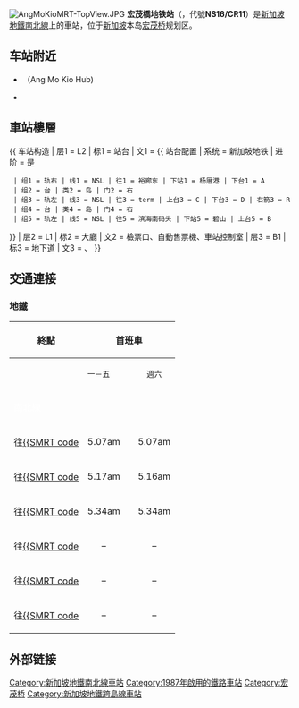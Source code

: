 {{noteTA
|1=zh-tw:計程車; zh-cn:出租车; zh-hk:的士; zh-sg:德士;
|G1=Railway
}}
{{Infobox station
| name = {{SMRT code 2|NS|16|CR|11}}<br />宏茂橋<br />Ang Mo Kio<br />அங் மோ கியோ<br />Ang Mo Kio
| type = [[地鐵站|地鐵站]]
| linecolour = {{新加坡地铁南北线色彩}}
| linecolour2 = #{{SMRT color|CR}}
| image = AMKHHPSD Operation.jpg
| image_size = 
| image_caption = 宏茂橋地鐵站，已設有月台閘門
| address = {{SIN}}宏茂橋8道2450號
| coordinates = {{Coord|1|22|12.06|N|103|50|58.02|E|type:railwaystation_region:SG}}
| line = [[新加坡地鐵南北線|南北線]]<br />[[新加坡地铁跨岛线|跨島線]]
| other = 巴士、的士
| structure = 架空（南北線）<br />地下（跨島線）
| platform = 雙島式
| depth = 
| levels = 2層
| tracks = 3條
| parking = 
| bicycle = 
| baggage_check = 
| passengers = 
| pass_year = 
| pass_percent = 
| pass_system = 
| opened = 1987年11月7日
| opening = 預計2030年（跨島線）
| closed = 
| rebuilt = 
| electrified = 
| ADA = 有
| code = {{SMRT code 2|NS|16|CR|11}}
| owned = [[陸路交通管理局|陸路交通管理局]]
| operator = [[SMRT地鐵|SMRT地鐵]]（[[SMRT集團|SMRT集團]]）（南北線）
| zone = 
| former = 
| adjacent = {{Adjacent stations|system=新加坡地铁
|line1=NSL|left1=杨厝港|right1=碧山|note-left1=NS15|note-mid1={{新加坡地鐵車站編號|NS|16}}|note-right1=NS17
|line2=CRL|left2=达维士笃|right2=德义|note-left2=CR10|note-mid2={{新加坡地鐵車站編號|CR|11}}<br />规划中|note-right2=CR12}}
| mpassengers = 
| map_locator = {{Superimpose| base = MRT map NS.svg
 | base_width = 300px
 | base_caption = 南北線
 | float = Red Dot.svg
 | float_width = 5px
 | float_caption = 地鐵站
 | x = 146
 | y = 64
}}
}}
[[File:AngMoKioMRT-TopView.JPG|thumb]]
'''宏茂橋地铁站'''（{{lang-en|Ang Mo Kio MRT Station}}，代號'''NS16/CR11'''）是[[新加坡地鐵南北線|新加坡地鐵南北線]]上的車站，位于[[新加坡|新加坡]]本岛[[宏茂桥|宏茂桥]]规划区。

==车站附近==
*{{link-en|宏茂桥城|AMK Hub}}（Ang Mo Kio Hub)
*{{link-en|宏茂桥巴士转换站|Ang Mo Kio Bus Interchange}}

==車站樓層==
{{ 车站构造
| 层1 = L2 | 标1 = 站台
| 文1 = {{ 站台配置 | 系统 = 新加坡地铁 | 进阶 = 是
  | 组1 = 轨右 | 线1 = NSL | 往1 = 裕廊东 | 下站1 = 杨厝港 | 下台1 = A
  | 组2 = 台 | 类2 = 岛 | 门2 = 右
  | 组3 = 轨左 | 线3 = NSL | 往3 = term | 上台3 = C | 下台3 = D | 右箭3 = R
  | 组4 = 台 | 类4 = 岛 | 门4 = 右
  | 组5 = 轨左 | 线5 = NSL | 往5 = 滨海南码头 | 下站5 = 碧山 | 上台5 = B
}}
| 层2 = L1 | 标2 = 大廳
| 文2 = 檢票口、自動售票機、車站控制室
| 层3 = B1 | 标3 = 地下道
| 文3 = {{link-en|宏茂橋購物坊|AMK Hub}}、{{link-en|宏茂橋巴士轉換站|Ang Mo Kio Bus Interchange}}
}}

== 交通連接 ==
=== 地鐵 ===
{| style="text-align:centre; font-size:95%; border:1px solid black"
|-
! 終點 !! colspan="5" | 首班車 !! !! 末班車
|-
| || <small>一－五</small> || ||style="text-align:center" | <small>週六</small> || ||style="text-align:center" | <small>星期日及<br />公定假日</small> || || style="text-align:center" | <small>每日</small>
|-
! colspan="9" style="background-color:#{{SMRT color|North South}};color:white; height:25px" | 南北線
|-
| 往[[義順地鐵站|{{SMRT code]] || style="text-align:center" | 5.07am || || style="text-align:center" | 5.07am || || style="text-align:center" | – || || style="text-align:center" | –
|-
| 往[[裕廊東地鐵站|{{SMRT code]] || style="text-align:center" | 5.17am || || style="text-align:center" | 5.16am || || style="text-align:center" | 5.40am || || style="text-align:center" | 12.15am
|-
| 往[[濱海南碼頭地鐵站|{{SMRT code]] || style="text-align:center" | 5.34am || || style="text-align:center" | 5.34am || || style="text-align:center" | 6.07am || || style="text-align:center" | 11.34pm
|-
| 往[[濱海灣地鐵站|{{SMRT code]] || style="text-align:center" | – || || style="text-align:center" | – || || style="text-align:center" | – || || style="text-align:center" | 11.36pm
|-
| 往[[大巴窯地鐵站|{{SMRT code]] || style="text-align:center" | – || || style="text-align:center" | – || || style="text-align:center" | – || || style="text-align:center" | 12.11am
|-
| 往[[克蘭芝地鐵站|{{SMRT code]] || style="text-align:center" | – || || style="text-align:center" | – || || style="text-align:center" | – || || style="text-align:center" | 12.32am
|}

==外部链接==
{{新加坡地鐵車站}}
{{新加坡地鐵南北線}}
{{新加坡地鐵跨島線}}

[[Category:新加坡地鐵南北線車站|Category:新加坡地鐵南北線車站]]
[[Category:1987年啟用的鐵路車站|Category:1987年啟用的鐵路車站]]
[[Category:宏茂桥|Category:宏茂桥]]
[[Category:新加坡地鐵跨島線車站|Category:新加坡地鐵跨島線車站]]
